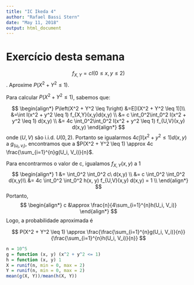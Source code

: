 ```yaml
---
title: "IC Ikeda 4"
author: "Rafael Bassi Stern"
date: "May 11, 2018"
output: html_document
---
```


# Exercício desta semana

$$f_{X,Y} = c I(0 \leq x,y \leq 2)$$.
Aproxime $P(X^2 + Y^2 \leq 1)$.

Para calcular $P(X^2 + Y^2 \leq 1)$, sabemos que:

$$
\begin{align*}
 P\left(X^2 + Y^2 \leq 1\right)
 &=E[I(X^2 + Y^2 \leq 1)]\\
 &=\int I(x^2 + y^2 \leq 1) f_{X,Y}(x,y)d(x,y) \\
 &= c \int_0^2\int_0^2 I(x^2 + y^2 \leq 1) d(x,y) \\
 &= 4c \int_0^2\int_0^2 I(x^2 + y^2 \leq 1) f_{U,V}(x,y) d(x,y)
\end{align*}
$$
onde $(U,V)$ são i.i.d. $U(0,2)$.
Portanto se igualarmos 
$4c \int I(x^2 + y^2 \leq 1) d(x,y)$ a $g_(u_i,v_i)$, 
encontramos que a 
$P(X^2 + Y^2 \leq 1) \approx 4c \frac{\sum_{i=1}^{n}g(U_i, V_i)}{n}$.

Para encontrarmos o valor de c, 
igualamos $f_{X,Y}(x,y)$ a 1
$$
\begin{align*}
1 &= \int_0^2 \int_0^2  c\ d(x,y) \\
&= c \int_0^2 \int_0^2 d(x,y)\\
&= 4c \int_0^2 \int_0^2 h(x, y) f_{U,V}(x,y) d(x,y) = 1 \\
\end{align*}
$$
Portanto,
$$
\begin{align*}
c &\approx \frac{n}{4\sum_{i=1}^{n}h(U_i, V_i)}
\end{align*}
$$
Logo, a probabilidade aproximada é

$$
P(X^2 + Y^2 \leq 1) 
\approx \frac{\frac{\sum_{i=1}^{n}g(U_i, V_i)}{n}}{\frac{\sum_{i=1}^{n}h(U_i, V_i)}{n}}
$$

```r
n = 10^5
g = function (x, y) (x^2 + y^2 <= 1)
h = function (x, y) 1
X = runif(n, min = 0, max = 2)
Y = runif(n, min = 0, max = 2)
mean(g(X, Y))/mean(h(X, Y))
```
